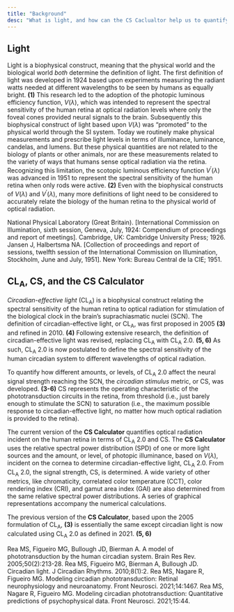 ```yaml
---
title: "Background"
desc: "What is light, and how can the CS Caclualtor help us to quantify its effects on our world."
---
```


## Light

Light is a biophysical construct, meaning that the physical world and the biological world *both* determine the definition of light. The first definition of light was developed in 1924 based upon experiments measuring the radiant watts needed at different wavelengths to be seen by humans as equally bright. **(1)** This research led to the adoption of the photopic luminous efficiency function, $V(\lambda)$, which was intended to represent the spectral sensitivity of the human retina at optical radiation levels where only the foveal cones provided neural signals to the brain. Subsequently this biophysical construct of light based upon $V(\lambda)$ was “promoted” to the physical world through the SI system. Today we routinely make physical measurements and prescribe light levels in terms of illuminance, luminance, candelas, and lumens. But these physical quantities are not related to the biology of plants or other animals, nor are these measurements related to the variety of ways that humans sense optical radiation via the retina. Recognizing this limitation, the scotopic luminous efficiency function $V^{\prime}(\lambda)$ was advanced in 1951 to represent the spectral sensitivity of the human retina when only rods were active. **(2)** Even with the biophysical constructs of $V(\lambda)$ and $V^{\prime}(\lambda)$, many more definitions of light need to be considered to accurately relate the biology of the human retina to the physical world of optical radiation.

<References>
  <Reference num={1}>National Physical Laboratory (Great Britain). [International Commission on Illumination, sixth session, Geneva, July, 1924: Compendium of proceedings and report of meetings]. Cambridge, UK: Cambridge University Press; 1926.</Reference>
  <Reference num={2}>Jansen J, Halbertsma NA. [Collection of proceedings and report of sessions, twelfth session of the International Commission on Illumination, Stockholm, June and July, 1951]. New York: Bureau Central de la CIE; 1951.</Reference>
</References>

## CL<sub>A</sub>, CS, and the CS Calculator

*Circadian-effective light* (CL<sub>A</sub>) is a biophysical construct relating the spectral sensitivity of the human retina to optical radiation for stimulation of the biological clock in the brain’s suprachiasmatic nuclei (SCN). The definition of circadian-effective light, or CL<sub>A</sub>, was first proposed in 2005 **(3)** and refined in 2010. **(4)** Following extensive research, the definition of circadian-effective light was revised, replacing CL<sub>A</sub> with CL<sub>A</sub> 2.0. **(5, 6)** As such, CL<sub>A</sub> 2.0 is now postulated to define the spectral sensitivity of the human circadian system to different wavelengths of optical radiation. 

To quantify how different amounts, or levels, of CL<sub>A</sub> 2.0 affect the neural signal strength reaching the SCN, the *circadian stimulus* metric, or CS, was developed. **(3-6)** CS represents the operating characteristic of the phototransduction circuits in the retina, from threshold (i.e., just barely enough to stimulate the SCN) to saturation (i.e., the maximum possible response to circadian-effective light, no matter how much optical radiation is provided to the retina). 

The current version of the **CS Calculator** quantifies optical radiation incident on the human retina in terms of CL<sub>A</sub> 2.0 and CS. The **CS Calculator** uses the relative spectral power distribution (SPD) of one or more light sources and the amount, or level, of photopic illuminance, based on $V(\lambda)$, incident on the cornea to determine circadian-effective light, CL<sub>A</sub> 2.0. From CL<sub>A</sub> 2.0, the signal strength, CS, is determined. A wide variety of other metrics, like chromaticity, correlated color temperature (CCT), color rendering index (CRI), and gamut area index (GAI) are also determined from the same relative spectral power distributions. A series of graphical representations accompany the numerical calculations.  

The previous version of the **CS Calculator**, based upon the 2005 formulation of CL<sub>A</sub>, **(3)** is essentially the same except circadian light is now calculated using CL<sub>A</sub> 2.0 as defined in 2021. **(5, 6)**


<References>
  <Reference num={3}>Rea MS, Figueiro MG, Bullough JD, Bierman A. A model of phototransduction by the human circadian system. Brain Res Rev. 2005;50(2):213-28.</Reference>
  <Reference num={4}>Rea MS, Figueiro MG, Bierman A, Bullough JD. Circadian light. J Circadian Rhythms. 2010;8(1):2.</Reference>
  <Reference num={5}>Rea MS, Nagare R, Figueiro MG. Modeling circadian phototransduction: Retinal neurophysiology and neuroanatomy. Front Neurosci. 2021;14:1467.</Reference>
  <Reference num={6}>Rea MS, Nagare R, Figueiro MG. Modeling circadian phototransduction: Quantitative predictions of psychophysical data. Front Neurosci. 2021;15:44.</Reference>
</References>

